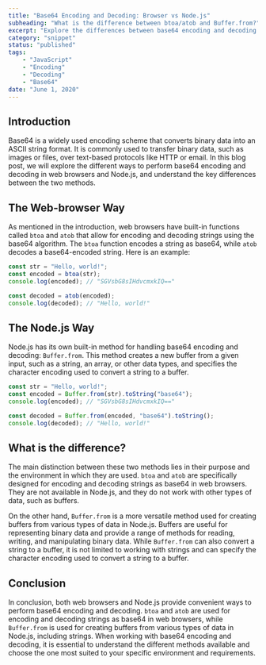 ```yaml
---
title: "Base64 Encoding and Decoding: Browser vs Node.js"
subheading: "What is the difference between btoa/atob and Buffer.from?"
excerpt: "Explore the differences between base64 encoding and decoding methods in web browsers and Node.js, with examples and explanations for using btoa, atob, and Buffer.from."
category: "snippet"
status: "published"
tags:
    - "JavaScript"
    - "Encoding"
    - "Decoding"
    - "Base64"
date: "June 1, 2020"
---
```


## Introduction

Base64 is a widely used encoding scheme that converts binary data into an ASCII string format. It is commonly used to transfer binary data, such as images or files, over text-based protocols like HTTP or email. In this blog post, we will explore the different ways to perform base64 encoding and decoding in web browsers and Node.js, and understand the key differences between the two methods.

## The Web-browser Way
As mentioned in the introduction, web browsers have built-in functions called `btoa` and `atob` that allow for encoding and decoding strings using the base64 algorithm. The `btoa` function encodes a string as base64, while `atob` decodes a base64-encoded string. Here is an example:

```javascript
const str = "Hello, world!";
const encoded = btoa(str);
console.log(encoded); // "SGVsbG8sIHdvcmxkIQ=="

const decoded = atob(encoded);
console.log(decoded); // "Hello, world!"
```

## The Node.js Way
Node.js has its own built-in method for handling base64 encoding and decoding: `Buffer.from`. This method creates a new buffer from a given input, such as a string, an array, or other data types, and specifies the character encoding used to convert a string to a buffer.

```javascript
const str = "Hello, world!";
const encoded = Buffer.from(str).toString("base64");
console.log(encoded); // "SGVsbG8sIHdvcmxkIQ=="

const decoded = Buffer.from(encoded, "base64").toString();
console.log(decoded); // "Hello, world!"
```

## What is the difference?
The main distinction between these two methods lies in their purpose and the environment in which they are used. `btoa` and `atob` are specifically designed for encoding and decoding strings as base64 in web browsers. They are not available in Node.js, and they do not work with other types of data, such as buffers.

On the other hand, `Buffer.from` is a more versatile method used for creating buffers from various types of data in Node.js. Buffers are useful for representing binary data and provide a range of methods for reading, writing, and manipulating binary data. While `Buffer.from` can also convert a string to a buffer, it is not limited to working with strings and can specify the character encoding used to convert a string to a buffer.

## Conclusion
In conclusion, both web browsers and Node.js provide convenient ways to perform base64 encoding and decoding. `btoa` and `atob` are used for encoding and decoding strings as base64 in web browsers, while `Buffer.from` is used for creating buffers from various types of data in Node.js, including strings. When working with base64 encoding and decoding, it is essential to understand the different methods available and choose the one most suited to your specific environment and requirements.